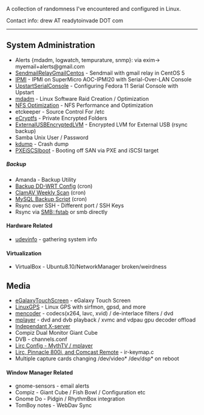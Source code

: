 A collection of randomness I've encountered and configured in Linux.

Contact info: drew AT readytoinvade DOT com
----


==System Administration==
*Alerts {mdadm, logwatch, tempurature, snmp}: via exim-> myemail+alerts@gmail.com
*[[SendmailRelayGmailCentos]] - Sendmail with gmail relay in CentOS 5
*[[IPMI]] - IPMI on SuperMicro AOC-IPMI20 with Serial-Over-LAN Console
*[[UpstartSerialConsole]] - Configuring Fedora 11 Serial Console with Upstart
*[[mdadm]] - Linux Software Raid Creation / Optimization
*[[NFS Optimization]] - NFS Performance and Optimization
*etckeeper - Source Control For /etc
*[[eCryptfs]] - Private Encrypted Folders
*[[ExternalUSBEncryptedLVM]] - Encrypted LVM for External USB (rsync backup)
*Samba Unix User / Password
*[[kdump]] - Crash dump
*[[PXEiSCSIboot]] - Booting off SAN via PXE and iSCSI target
=====Backup=====
*Amanda - Backup Utility
*[[Backup DD-WRT Config]] (cron)
*[[ClamAV Weekly Scan]] (cron)
*[[MySQL Backup Script]] (cron)
*Rsync over SSH - Different port / SSH Keys
*Rsync via SMB::fstab or smb directly
====Hardware Related====
*[[udevinfo]] - gathering system info
====Virtualization====
*VirtualBox - Ubuntu8.10/NetworkManager broken/weirdness


==Media==
*[[eGalaxyTouchScreen]] - eGalaxy Touch Screen
*[[LinuxGPS]] - Linux GPS with sirfmon, gpsd, and more
*[[mencoder]] - codecs(x264, lavc, xvid) / de-interlace filters / dvd
*[[mplayer]] - dvd and dvb playback / xvmc and vdpau gpu decoder offload
*[[Independant X-server]]
*Compiz Dual Monitor Giant Cube
*DVB - channels.conf
*[[Lirc Config - MythTV / mplayer]]
*[[Lirc, Pinnacle 800i, and Comcast Remote]] - ir-keymap.c
*Multiple capture cards changing /dev/video* /dev/dsp* on reboot
====Window Manager Related====
*gnome-sensors - email alerts
*Compiz - Giant Cube / Fish Bowl / Configuration etc
*Gnome Do - Pidgin / RhythmBox integration
*TomBoy notes - WebDav Sync